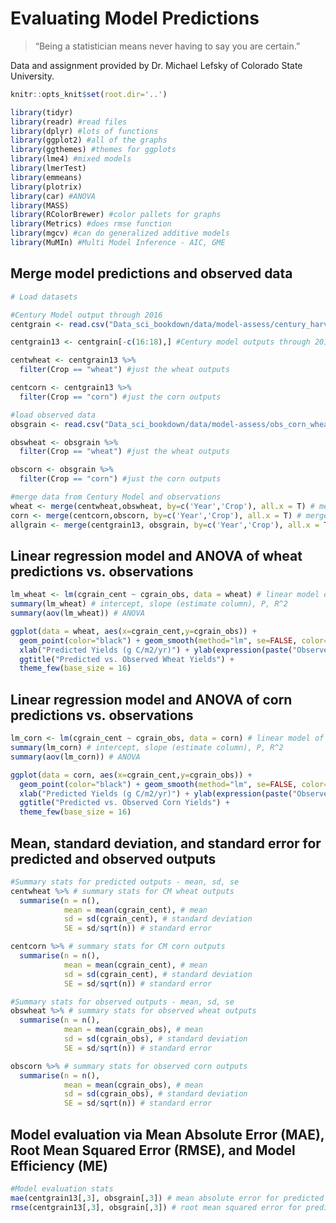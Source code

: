 # Evaluating Model Predictions

>"Being a statistician means never having to say you are certain."



Data and assignment provided by Dr. Michael Lefsky of Colorado State University.

```r

knitr::opts_knit$set(root.dir='..')

library(tidyr)
library(readr) #read files
library(dplyr) #lots of functions
library(ggplot2) #all of the graphs
library(ggthemes) #themes for ggplots
library(lme4) #mixed models
library(lmerTest)
library(emmeans)
library(plotrix)
library(car) #ANOVA
library(MASS)
library(RColorBrewer) #color pallets for graphs
library(Metrics) #does rmse function
library(mgcv) #can do generalized additive models
library(MuMIn) #Multi Model Inference - AIC, GME

```

## Merge model predictions and observed data

```r

# Load datasets

#Century Model output through 2016
centgrain <- read.csv("Data_sci_bookdown/data/model-assess/century_harvest.csv")

centgrain13 <- centgrain[-c(16:18),] #Century model outputs through 2013

centwheat <- centgrain13 %>%
  filter(Crop == "wheat") #just the wheat outputs

centcorn <- centgrain13 %>%
  filter(Crop == "corn") #just the corn outputs

#load observed data
obsgrain <- read.csv("Data_sci_bookdown/data/model-assess/obs_corn_wheat_cgrain.csv") #observed data through 2013

obswheat <- obsgrain %>%
  filter(Crop == "wheat") #just the wheat outputs

obscorn <- obsgrain %>%
  filter(Crop == "corn") #just the corn outputs

#merge data from Century Model and observations
wheat <- merge(centwheat,obswheat, by=c('Year','Crop'), all.x = T) # merge predicted and observed wheat yields
corn <- merge(centcorn,obscorn, by=c('Year','Crop'), all.x = T) # merge predicted and observed wheat yields
allgrain <- merge(centgrain13, obsgrain, by=c('Year','Crop'), all.x = T) # merge all predicted and observed

```

## Linear regression model and ANOVA of wheat predictions vs. observations

```r

lm_wheat <- lm(cgrain_cent ~ cgrain_obs, data = wheat) # linear model of predicted vs. observed wheat yields
summary(lm_wheat) # intercept, slope (estimate column), P, R^2
summary(aov(lm_wheat)) # ANOVA

ggplot(data = wheat, aes(x=cgrain_cent,y=cgrain_obs)) + 
  geom_point(color="black") + geom_smooth(method="lm", se=FALSE, color="#78917E") +
  xlab("Predicted Yields (g C/m2/yr)") + ylab(expression(paste("Observed Yields (g C/m2/yr)"))) + 
  ggtitle("Predicted vs. Observed Wheat Yields") +
  theme_few(base_size = 16)

```

## Linear regression model and ANOVA of corn predictions vs. observations

```r

lm_corn <- lm(cgrain_cent ~ cgrain_obs, data = corn) # linear model of predicted vs. observed corn yields
summary(lm_corn) # intercept, slope (estimate column), P, R^2
summary(aov(lm_corn)) # ANOVA

ggplot(data = corn, aes(x=cgrain_cent,y=cgrain_obs)) + 
  geom_point(color="black") + geom_smooth(method="lm", se=FALSE, color="#78917E") +
  xlab("Predicted Yields (g C/m2/yr)") + ylab(expression(paste("Observed Yields (g C/m2/yr)"))) + 
  ggtitle("Predicted vs. Observed Corn Yields") +
  theme_few(base_size = 16)

```

## Mean, standard deviation, and standard error for predicted and observed outputs

```r

#Summary stats for predicted outputs - mean, sd, se
centwheat %>% # summary stats for CM wheat outputs
  summarise(n = n(),
            mean = mean(cgrain_cent), # mean
            sd = sd(cgrain_cent), # standard deviation
            SE = sd/sqrt(n)) # standard error

centcorn %>% # summary stats for CM corn outputs
  summarise(n = n(),
            mean = mean(cgrain_cent), # mean
            sd = sd(cgrain_cent), # standard deviation
            SE = sd/sqrt(n)) # standard error

#Summary stats for observed outputs - mean, sd, se
obswheat %>% # summary stats for observed wheat outputs
  summarise(n = n(),
            mean = mean(cgrain_obs), # mean
            sd = sd(cgrain_obs), # standard deviation
            SE = sd/sqrt(n)) # standard error

obscorn %>% # summary stats for observed corn outputs
  summarise(n = n(),
            mean = mean(cgrain_obs), # mean
            sd = sd(cgrain_obs), # standard deviation
            SE = sd/sqrt(n)) # standard error
```

## Model evaluation via Mean Absolute Error (MAE), Root Mean Squared Error (RMSE), and Model Efficiency (ME)

```r

#Model evaluation stats
mae(centgrain13[,3], obsgrain[,3]) # mean absolute error for predicted vs. observed yields
rmse(centgrain13[,3], obsgrain[,3]) # root mean squared error for predicted vs. observed yields

```


